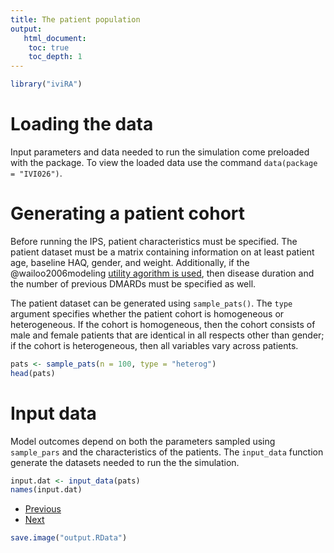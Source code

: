 ```yaml
---
title: The patient population
output: 
   html_document:
    toc: true
    toc_depth: 1
--- 
```


```r
library("iviRA")
```

# Loading the data
Input parameters and data needed to run the simulation come preloaded with the package. To view the loaded data use the command `data(package = "IVI026")`.

# Generating a patient cohort
Before running the IPS, patient characteristics must be specified. The patient dataset must be a matrix containing information on at least patient age, baseline HAQ, gender, and weight. Additionally, if the @wailoo2006modeling [utility agorithm is used](#simulating-qalys), then disease duration and the number of previous DMARDs must be specified as well. 

The patient dataset can be generated using `sample_pats()`. The `type` argument specifies whether the patient cohort is homogeneous or heterogeneous. If the cohort is homogeneous, then the cohort consists of male and female patients that are identical in all respects other than gender; if the cohort is heterogeneous, then all variables vary across patients.

```r
pats <- sample_pats(n = 100, type = "heterog")
head(pats)
```

# Input data
Model outcomes depend on both the parameters sampled using `sample_pars` and the characteristics of the patients. The `input_data` function generate the datasets needed to run the the simulation. 

```r
input.dat <- input_data(pats)
names(input.dat)
```

<div>
<ul class="pager">
  <li class="previous"><a href="01-intro.html">Previous</a></li>
  <li class="next"><a href="03-parameters.html">Next</a></li>
</ul>
</div>

```r
save.image("output.RData")
```